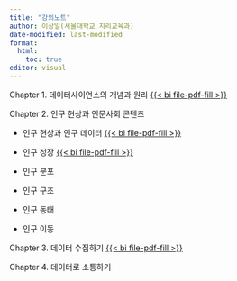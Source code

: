 ```yaml
---
title: "강의노트"
author: 이상일(서울대학교 지리교육과)
date-modified: last-modified
format: 
  html: 
    toc: true
editor: visual
---
```


Chapter 1. 데이터사이언스의 개념과 원리 [{{< bi file-pdf-fill >}}](class_notes/1장%20데이터사이언스의%20개념과%20원리(강의노트).pdf)

Chapter 2. 인구 현상과 인문사회 콘텐츠

-   인구 현상과 인구 데이터 [{{< bi file-pdf-fill >}}](class_notes/2장%20인구%20현상과%20인문사회%20콘텐츠%201(강의노트).pdf)

-   인구 성장 [{{< bi file-pdf-fill >}}](class_notes/2장%20인구%20현상과%20인문사회%20콘텐츠%202(강의노트).pdf)

-   인구 분포

-   인구 구조

-   인구 동태

-   인구 이동

Chapter 3. 데이터 수집하기 [{{< bi file-pdf-fill >}}](class_notes/3장%20데이터%20수집하기(강의노트).pdf)

Chapter 4. 데이터로 소통하기
